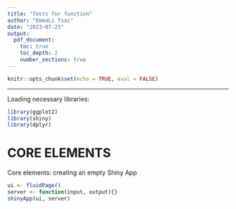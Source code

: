 ```yaml
---
title: "Tests for function"
author: "EmmaLi Tsai"
date: "2023-07-25"
output: 
  pdf_document:
    toc: true
    toc_depth: 2
    number_sections: true
---
```


```r
knitr::opts_chunk$set(echo = TRUE, eval = FALSE)
```
  
---
  
Loading necessary libraries:

```r
library(ggplot2)
library(shiny)
library(dplyr)
```

# CORE ELEMENTS

Core elements: creating an empty Shiny App

```r
ui <- fluidPage()
server <- function(input, output){}
shinyApp(ui, server)
```
